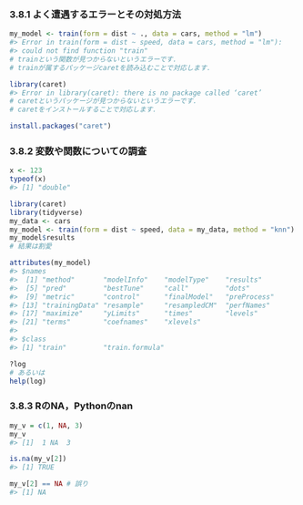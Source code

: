 ### 3.8.1 よく遭遇するエラーとその対処方法

```r
my_model <- train(form = dist ~ ., data = cars, method = "lm")
#> Error in train(form = dist ~ speed, data = cars, method = "lm"):
#> could not find function "train"
# trainという関数が見つからないというエラーです．
# trainが属するパッケージcaretを読み込むことで対応します．

library(caret)
#> Error in library(caret): there is no package called ‘caret’
# caretというパッケージが見つからないというエラーです．
# caretをインストールすることで対応します．

install.packages("caret")
```

### 3.8.2 変数や関数についての調査

```r
x <- 123
typeof(x)
#> [1] "double"
```

```r
library(caret)
library(tidyverse)
my_data <- cars
my_model <- train(form = dist ~ speed, data = my_data, method = "knn")
my_model$results
# 結果は割愛
```

```r
attributes(my_model)
#> $names
#>  [1] "method"       "modelInfo"    "modelType"    "results"     
#>  [5] "pred"         "bestTune"     "call"         "dots"        
#>  [9] "metric"       "control"      "finalModel"   "preProcess"  
#> [13] "trainingData" "resample"     "resampledCM"  "perfNames"   
#> [17] "maximize"     "yLimits"      "times"        "levels"      
#> [21] "terms"        "coefnames"    "xlevels"    
#> 
#> $class
#> [1] "train"         "train.formula"
```

```r
?log
# あるいは
help(log)
```

### 3.8.3 RのNA，Pythonのnan

```r
my_v = c(1, NA, 3)
my_v
#> [1]  1 NA  3
```

```r
is.na(my_v[2])
#> [1] TRUE

my_v[2] == NA # 誤り
#> [1] NA
```

